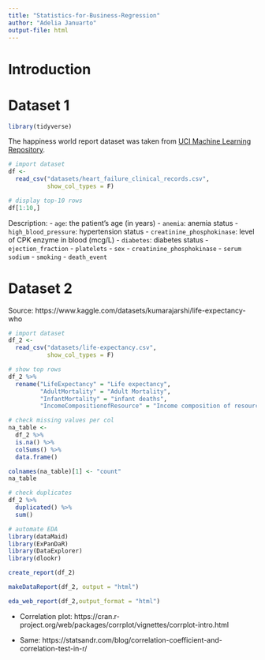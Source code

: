 ```yaml
---
title: "Statistics-for-Business-Regression"
author: "Adelia Januarto"
output-file: html
---
```



# Introduction

# Dataset 1

```r
library(tidyverse)
```

The happiness world report dataset was taken from [UCI Machine Learning Repository](https://archive.ics.uci.edu/ml/datasets/Heart+failure+clinical+records).

```r
# import dataset
df <- 
  read_csv("datasets/heart_failure_clinical_records.csv", 
           show_col_types = F)

# display top-10 rows
df[1:10,]
```

Description:
- `age`: the patient's age (in years)
- `anemia`: anemia status
- `high_blood_pressure`: hypertension status
- `creatinine_phosphokinase`: level of CPK enzyme in blood (mcg/L)
- `diabetes`: diabetes status
- `ejection_fraction`
- `platelets`
- `sex`
- `creatinine_phosphokinase`
- `serum sodium`
- `smoking`
- `death_event`

# Dataset 2
Source: https://www.kaggle.com/datasets/kumarajarshi/life-expectancy-who
```r
# import dataset
df_2 <- 
  read_csv("datasets/life-expectancy.csv",
           show_col_types = F)

# show top rows
df_2 %>%
  rename("LifeExpectancy" = "Life expectancy",
         "AdultMortality" = "Adult Mortality",
         "InfantMortality" = "infant deaths",
         "IncomeCompositionofResource" = "Income composition of resources")
```

```r
# check missing values per col
na_table <- 
  df_2 %>%
  is.na() %>%
  colSums() %>%
  data.frame() 

colnames(na_table)[1] <- "count"
na_table
```

```r
# check duplicates
df_2 %>%
  duplicated() %>%
  sum()
```

```r
# automate EDA
library(dataMaid)
library(ExPanDaR)
library(DataExplorer)
library(dlookr)
```


```r
create_report(df_2)
```

```r
makeDataReport(df_2, output = "html")
```

```r
eda_web_report(df_2,output_format = "html")
```
-   Correlation plot: https://cran.r-project.org/web/packages/corrplot/vignettes/corrplot-intro.html 

-   Same: https://statsandr.com/blog/correlation-coefficient-and-correlation-test-in-r/

